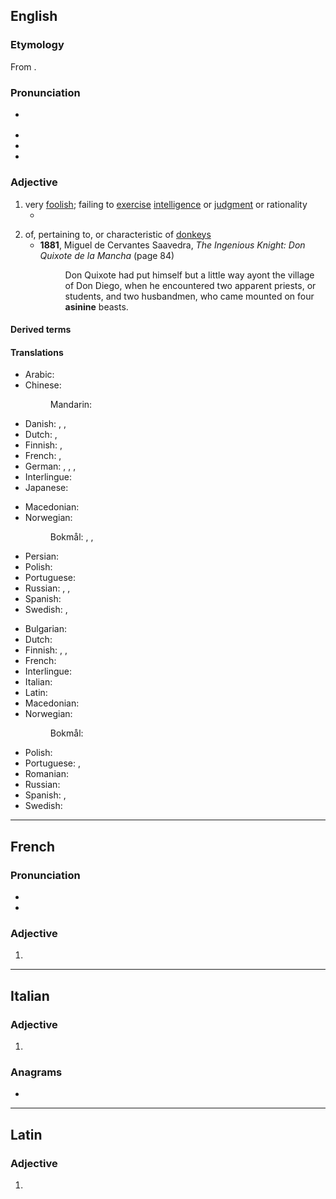 ==English==
{{was wotd|2008|January|9}}

===Etymology===
From {{der|en|la|asinīnus|t=of a donkey or ass}}.

===Pronunciation===
* {{a|RP|US}} {{IPA|en|/ˈæs.ɪ.naɪn/|/ˈæs.ə.naɪn/}}
* {{audio|en|en-us-asinine.ogg|Audio (US)}}
* {{audio|en|en-au-asinine.ogg|Audio (AU)}}
* {{rhymes|en|aɪn}}

===Adjective===
{{en-adj}}

# very [[foolish]]; failing to [[exercise]] [[intelligence]] or [[judgment]] or rationality
#* {{quote-book|en|year=1922|author=[[w:Michael Arlen|Michael Arlen]]|title=“Piracy”: A Romantic Chronicle of These Days|chapter=2/2/2|url=http://openlibrary.org/works/OL1519647W|passage=They danced on silently, softly. Their feet played tricks to the beat of the tireless measure, that exquisitely '''asinine''' blare which is England's punishment for having lost America.}}
#: {{syn|en|foolish|obstinate}}
# of, pertaining to, or characteristic of [[donkey]]s
#* '''1881''', Miguel de Cervantes Saavedra, ''The Ingenious Knight: Don Quixote de la Mancha'' (page 84)
#*: Don Quixote had put himself but a little way ayont the village of Don Diego, when he encountered two apparent priests, or students, and two husbandmen, who came mounted on four '''asinine''' beasts.
#: {{syn|en|donkeyish}}

====Derived terms====
{{der2|en|asininely|asininity}}

====Translations====
{{trans-top|failing to exercise intelligence or judgment}}
* Arabic: {{t-needed|ar}}
* Chinese:
*: Mandarin: {{t+|cmn|愚蠢|tr=yúchǔn}}
* Danish: {{t+|da|dum}}, {{t|da|torsket}}, {{t|da|enfoldig}}
* Dutch: {{t+|nl|oerdom}}, {{t+|nl|achterlijk}}
* Finnish: {{t+|fi|typerä}}, {{t+|fi|aasimainen}}
* French: {{t+|fr|asinin|m}}, {{t+|fr|stupide|m|f}}
* German: {{t+|de|dumm}}, {{t+|de|dümmlich}}, {{t+|de|dämlich}}, {{t+|de|töricht}}
* Interlingue: {{t|ie|asinin}}
* Japanese: {{t+|ja|愚か|tr=oroka}}
{{trans-mid}}
* Macedonian: {{t|mk|глуп|m}}
* Norwegian:
*: Bokmål: {{t|nb|toskete}}, {{t+|nb|enfoldig}}, {{t+|nb|stupid}}
* Persian: {{t+|fa|احمقانه|tr=ahmaqâne}}
* Polish: {{t|pl|debilny|m}}
* Portuguese: {{t|pt|asinino}}
* Russian: {{t+|ru|глу́пый}}, {{t+|ru|деби́льный}}, {{t+|ru|осли́ный}}
* Spanish: {{t+|es|estúpido}}
* Swedish: {{t|sv|åsnelik}}, {{t+|sv|enfaldig}}
{{trans-bottom}}

{{trans-top|of or relating to a donkey}}
* Bulgarian: {{t|bg|магарешки}}
* Dutch: {{t+|nl|ezelachtig}}
* Finnish: {{t+|fi|aasi|alt=aasi-}}, {{t+|fi|aasi|alt=aasin-}}, {{t+|fi|aasimainen}}
* French: {{t+|fr|asinin}}
* Interlingue: {{t|ie|asinin}}
* Italian: {{t|it|asinino|m}}
* Latin: {{t|la|asinīnus}}
* Macedonian: {{t|mk|мага́решки|m}}
* Norwegian:
*: Bokmål: {{t|nb|eselaktig}}
{{trans-mid}}
* Polish: {{t+|pl|ośli|m}}
* Portuguese: {{t|pt|asinino}}, {{t+|pt|asnal}}
* Romanian: {{t+|ro|măgăresc}}
* Russian: {{t+|ru|осли́ный}}
* Spanish: {{t+|es|asnal}}, {{t+|es|asinino}}
* Swedish: {{t|sv|åsnelik}}
{{trans-bottom}}

----

==French==

===Pronunciation===
* {{fr-IPA}}
* {{homophones|fr|asinines}}

===Adjective===
{{head|fr|adjective form}}

# {{inflection of|fr|asinin||f|s}}

----

==Italian==

===Adjective===
{{head|it|adjective form}}

# {{adj form of|it|asinino||f|p}}

===Anagrams===
* {{anagrams|it|insanie}}

----

==Latin==

===Adjective===
{{la-adj-form|asinīne}}

# {{inflection of|la|asinīnus||voc|m|s}}